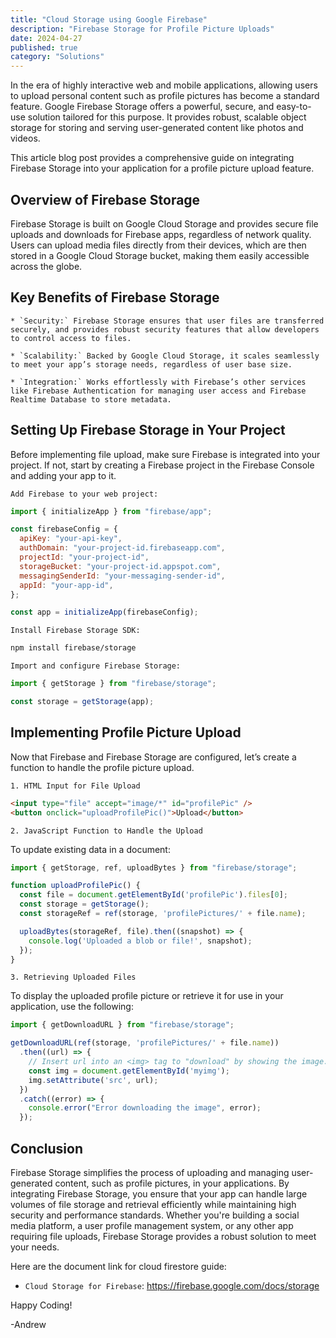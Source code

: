 ```yaml
---
title: "Cloud Storage using Google Firebase"
description: "Firebase Storage for Profile Picture Uploads"
date: 2024-04-27
published: true
category: "Solutions"
---
```


In the era of highly interactive web and mobile applications, allowing users to upload personal content such as profile pictures has become a standard feature. Google Firebase Storage offers a powerful, secure, and easy-to-use solution tailored for this purpose. It provides robust, scalable object storage for storing and serving user-generated content like photos and videos. 

This article blog post provides a comprehensive guide on integrating Firebase Storage into your application for a profile picture upload feature.

## Overview of Firebase Storage

Firebase Storage is built on Google Cloud Storage and provides secure file uploads and downloads for Firebase apps, regardless of network quality. Users can upload media files directly from their devices, which are then stored in a Google Cloud Storage bucket, making them easily accessible across the globe.

## Key Benefits of Firebase Storage

    * `Security:` Firebase Storage ensures that user files are transferred securely, and provides robust security features that allow developers to control access to files.

    * `Scalability:` Backed by Google Cloud Storage, it scales seamlessly to meet your app’s storage needs, regardless of user base size.

    * `Integration:` Works effortlessly with Firebase’s other services like Firebase Authentication for managing user access and Firebase Realtime Database to store metadata.

## Setting Up Firebase Storage in Your Project

Before implementing file upload, make sure Firebase is integrated into your project. If not, start by creating a Firebase project in the Firebase Console and adding your app to it.

`Add Firebase to your web project:`

```jsx
import { initializeApp } from "firebase/app";

const firebaseConfig = {
  apiKey: "your-api-key",
  authDomain: "your-project-id.firebaseapp.com",
  projectId: "your-project-id",
  storageBucket: "your-project-id.appspot.com",
  messagingSenderId: "your-messaging-sender-id",
  appId: "your-app-id",
};

const app = initializeApp(firebaseConfig);
```

`Install Firebase Storage SDK:`

```bash
npm install firebase/storage
```

`Import and configure Firebase Storage:`

```jsx
import { getStorage } from "firebase/storage";

const storage = getStorage(app);
```

## Implementing Profile Picture Upload

Now that Firebase and Firebase Storage are configured, let’s create a function to handle the profile picture upload.

`1. HTML Input for File Upload`

```html
<input type="file" accept="image/*" id="profilePic" />
<button onclick="uploadProfilePic()">Upload</button>
```

`2. JavaScript Function to Handle the Upload`

To update existing data in a document:

```javascript
import { getStorage, ref, uploadBytes } from "firebase/storage";

function uploadProfilePic() {
  const file = document.getElementById('profilePic').files[0];
  const storage = getStorage();
  const storageRef = ref(storage, 'profilePictures/' + file.name);

  uploadBytes(storageRef, file).then((snapshot) => {
    console.log('Uploaded a blob or file!', snapshot);
  });
}
```

`3. Retrieving Uploaded Files`

To display the uploaded profile picture or retrieve it for use in your application, use the following:

```javascript
import { getDownloadURL } from "firebase/storage";

getDownloadURL(ref(storage, 'profilePictures/' + file.name))
  .then((url) => {
    // Insert url into an <img> tag to "download" by showing the image.
    const img = document.getElementById('myimg');
    img.setAttribute('src', url);
  })
  .catch((error) => {
    console.error("Error downloading the image", error);
  });
```

## Conclusion

Firebase Storage simplifies the process of uploading and managing user-generated content, such as profile pictures, in your applications. By integrating Firebase Storage, you ensure that your app can handle large volumes of file storage and retrieval efficiently while maintaining high security and performance standards. Whether you're building a social media platform, a user profile management system, or any other app requiring file uploads, Firebase Storage provides a robust solution to meet your needs.

Here are the document link for cloud firestore guide:

* `Cloud Storage for Firebase`: https://firebase.google.com/docs/storage

Happy Coding!

 -Andrew